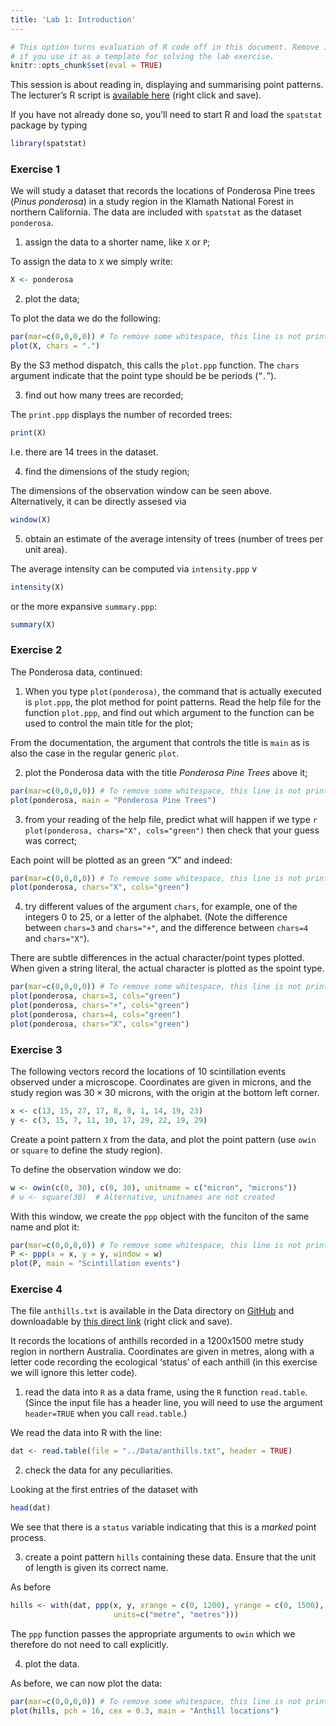```yaml
---
title: 'Lab 1: Introduction'
---
```


```r
# This option turns evaluation of R code off in this document. Remove it
# if you use it as a template for solving the lab exercise.
knitr::opts_chunk$set(eval = TRUE)
```

This session is about reading in, displaying and summarising point patterns.  
The lecturer's R script is [available here](https://raw.githubusercontent.com/spatstat/AAU2015/master/Scripts/script01.R) (right click and save).

If you have not already done so, you’ll need to start R and load the `spatstat`
package by typing
```r
library(spatstat)
```

### Exercise 1
We will study a dataset that records the locations of Ponderosa Pine
trees (*Pinus ponderosa*) in a study region in the
Klamath National Forest in northern California. The data are
included with `spatstat` as the dataset `ponderosa`.

1.  assign the data to a shorter name, like `X` or `P`;

To assign the data to `X` we simply write:

```r
X <- ponderosa
```

2.  plot the data;

To plot the data we do the following:

```r
par(mar=c(0,0,0,0)) # To remove some whitespace, this line is not printed
plot(X, chars = ".")
```

By the S3 method dispatch, this calls the `plot.ppp` function.
The `chars` argument indicate that the point type should be be periods ("`.`").

3.  find out how many trees are recorded;

The `print.ppp` displays the number of recorded trees:

```r
print(X)
```

I.e. there are 14 trees in the dataset.

4.  find the dimensions of the study region;

The dimensions of the observation window can be seen above. Alternatively, it can be directly assesed via

```r
window(X)
```

5.  obtain an estimate of the average intensity of trees (number of
    trees per unit area).

The average intensity can be computed via `intensity.ppp` v

```r
intensity(X)
```

or the more expansive `summary.ppp`:

```r
summary(X)
```

### Exercise 2

The Ponderosa data, continued:

1.  When you type `plot(ponderosa)`, the command that is
    actually executed is `plot.ppp`, the plot method for
    point patterns. Read the help file for the function
    `plot.ppp`, and find out which argument to the
    function can be used to control the main title for the plot;

From the documentation, the argument that controls the title is `main` as is 
also the case in the regular generic `plot`.

2.  plot the Ponderosa data with the title *Ponderosa Pine
    Trees* above it;
  
```r
par(mar=c(0,0,0,0)) # To remove some whitespace, this line is not printed
plot(ponderosa, main = "Ponderosa Pine Trees")
```

3.  from your reading of the help file, predict what will happen if
    we type
    ```r
    plot(ponderosa, chars="X", cols="green")
    ```
    then check that your guess was correct;
    
Each point will be plotted as an green "X" and indeed:

```r
par(mar=c(0,0,0,0)) # To remove some whitespace, this line is not printed
plot(ponderosa, chars="X", cols="green")
```

4.  try different values of the argument `chars`, for
    example, one of the integers 0 to 25, or a letter of the
    alphabet. (Note the difference between `chars=3` and
    `chars="+"`, and the difference between `chars=4` and
    `chars="X"`).

There are subtle differences in the actual character/point types plotted. When given a string literal, the actual character is plotted as the spoint type.

```r
par(mar=c(0,0,0,0)) # To remove some whitespace, this line is not printed
plot(ponderosa, chars=3, cols="green")
plot(ponderosa, chars="+", cols="green")
plot(ponderosa, chars=4, cols="green")
plot(ponderosa, chars="X", cols="green")
```


### Exercise 3

The following vectors record the locations of 10 scintillation events
observed under a microscope. Coordinates are given in microns, and
the study region was $30 \times 30$ microns, with the origin at the
bottom left corner.
```r
x <- c(13, 15, 27, 17, 8, 8, 1, 14, 19, 23)
y <- c(3, 15, 7, 11, 10, 17, 29, 22, 19, 29)
```
Create a point pattern `X` from the data,
and plot the point pattern (use `owin` or `square` to define the study region).

To define the observation window we do:

```r
w <- owin(c(0, 30), c(0, 30), unitname = c("micron", "microns"))
# w <- square(30)  # Alternative, unitnames are not created
```

With this window, we create the `ppp` object with the funciton of the same name and plot it:

```r
par(mar=c(0,0,0,0)) # To remove some whitespace, this line is not printed
P <- ppp(x = x, y = y, window = w)
plot(P, main = "Scintillation events")
```

### Exercise 4

The file `anthills.txt` is available in the Data directory on 
[GitHub](https://github.com/spatstat/AAU2015) and downloadable by 
[this direct link](https://raw.githubusercontent.com/spatstat/AAU2015/master/Data/anthills.txt) (right click and save).

It records the locations of anthills recorded in a
1200x1500 metre study region in northern Australia.
Coordinates are given in metres, along with a letter code recording
the ecological ‘status’ of each anthill (in this exercise we will ignore this letter code).

1.  read the data into `R` as a data frame, using the `R` function
    `read.table`. (Since the input file has a header line, you
    will need to use the argument `header=TRUE` when you call
    `read.table`.)

We read the data into R with the line:

```r
dat <- read.table(file = "../Data/anthills.txt", header = TRUE)
```

2.  check the data for any peculiarities.

Looking at the first entries of the dataset with

```r
head(dat)
```

We see that there is a `status` variable indicating that this is a *marked* point process.

3.  create a point pattern `hills` containing these data.
    Ensure that the unit of length is given its correct name.

As before
```r
hills <- with(dat, ppp(x, y, xrange = c(0, 1200), yrange = c(0, 1500), 
                       units=c("metre", "metres")))
```

The `ppp` function passes the appropriate arguments to `owin` which we therefore do not need to call explicitly.

4.  plot the data.

As before, we can now plot the data:

```r
par(mar=c(0,0,0,0)) # To remove some whitespace, this line is not printed
plot(hills, pch = 16, cex = 0.3, main = "Anthill locations")
````

